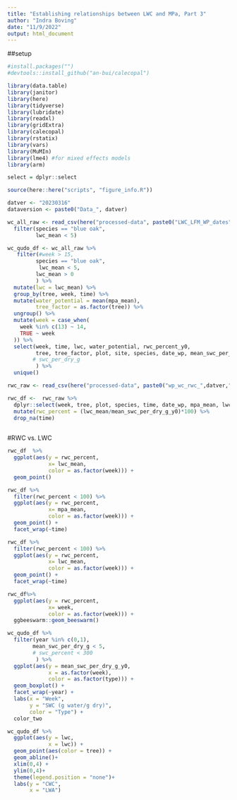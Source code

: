 ```yaml
---
title: "Establishing relationships between LWC and MPa, Part 3"
author: "Indra Boving"
date: "11/9/2022"
output: html_document
---
```


##setup
```r
#install.packages("")
#devtools::install_github("an-bui/calecopal")

library(data.table)
library(janitor)
library(here)
library(tidyverse)
library(lubridate)
library(readxl)
library(gridExtra)
library(calecopal)
library(rstatix)
library(vars)
library(MuMIn)
library(lme4) #for mixed effects models
library(arm)

select = dplyr::select

source(here::here("scripts", "figure_info.R"))

datver <- "20230316"
dataversion <- paste0("Data_", datver)
```

```r
wc_all_raw <- read_csv(here("processed-data", paste0("LWC_LFM_WP_dates",datver,".csv")), show_col_types = FALSE) %>% 
  filter(species == "blue oak", 
         lwc_mean < 5)

wc_qudo_df <- wc_all_raw %>% 
   filter(#week > 15, 
         species == "blue oak", 
          lwc_mean < 5, 
         lwc_mean > 0
         ) %>% 
  mutate(lwc = lwc_mean) %>% 
  group_by(tree, week, time) %>% 
  mutate(water_potential = mean(mpa_mean), 
         tree_factor = as.factor(tree)) %>% 
  ungroup() %>% 
  mutate(week = case_when(
    week %in% c(13) ~ 14, 
    TRUE ~ week
  )) %>% 
  select(week, time, lwc, water_potential, rwc_percent_y0,
         tree, tree_factor, plot, site, species, date_wp, mean_swc_per_dry_g_y0
        # swc_per_dry_g
         ) %>% 
  unique()
```

```r
rwc_raw <- read_csv(here("processed-data", paste0("wp_wc_rwc_",datver,".csv")),show_col_types = FALSE)

rwc_df <-  rwc_raw %>% 
  dplyr::select(week, tree, plot, species, time, date_wp, mpa_mean, lwc_mean, mean_swc_per_dry_g_y0, mean_swc_g_y0, date_rwc) %>% 
  mutate(rwc_percent = (lwc_mean/mean_swc_per_dry_g_y0)*100) %>% 
  drop_na(time)
                    
```


#RWC vs. LWC
```r
rwc_df  %>% 
  ggplot(aes(y = rwc_percent, 
             x= lwc_mean, 
             color = as.factor(week))) +
  geom_point()
```


```r
rwc_df %>% 
  filter(rwc_percent < 100) %>% 
  ggplot(aes(y = rwc_percent, 
             x= mpa_mean, 
             color = as.factor(week))) +
  geom_point() +
  facet_wrap(~time)
```

```r
rwc_df %>% 
  filter(rwc_percent < 100) %>% 
  ggplot(aes(y = rwc_percent, 
             x= lwc_mean, 
             color = as.factor(week))) +
  geom_point() +
  facet_wrap(~time)
```


```r
rwc_df%>% 
  ggplot(aes(y = rwc_percent, 
             x= week,
             color = as.factor(week))) +
  ggbeeswarm::geom_beeswarm()
```


```r
wc_qudo_df %>% 
  filter(year %in% c(0,1), 
        mean_swc_per_dry_g < 5, 
        # swc_percent < 300
         ) %>% 
  ggplot(aes(y = mean_swc_per_dry_g_y0, 
             x = as.factor(week), 
             color = as.factor(type))) +
  geom_boxplot() +
  facet_wrap(~year) +
  labs(x = "Week", 
       y = "SWC (g water/g dry)", 
       color = "Type") +
  color_two
```

```r
wc_qudo_df %>% 
  ggplot(aes(y = lwc, 
             x = lwc)) +
  geom_point(aes(color = tree)) +
  geom_abline()+
  xlim(0,4) +
  ylim(0,4)+
  theme(legend.position = "none")+
  labs(y = "CWC", 
       x = "LWA")


```

